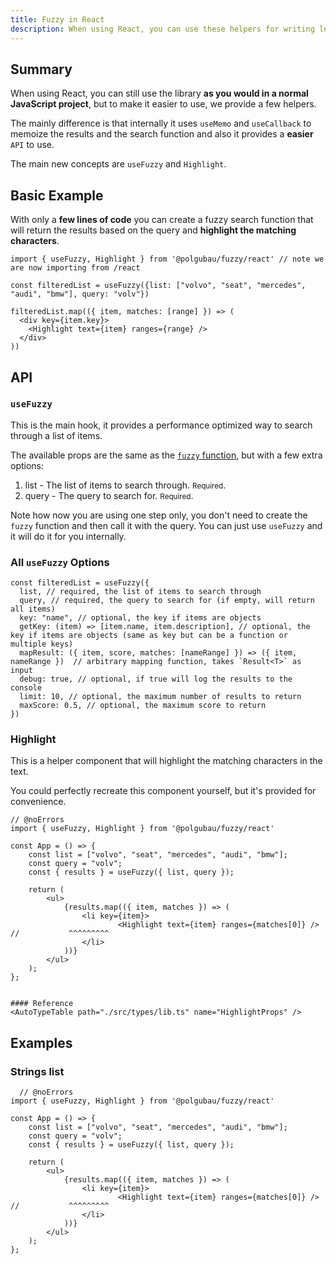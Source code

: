 ```yaml
---
title: Fuzzy in React 
description: When using React, you can use these helpers for writing less code.
---
```


## Summary

When using React, you can still use the library **as you would in a normal JavaScript project**, but to make it easier to use, we provide a few helpers.

The mainly difference is that internally it uses `useMemo` and `useCallback` to memoize the results and the search function and also it provides a **easier** `API` to use.

The main new concepts are `useFuzzy` and `Highlight`.

## Basic Example

With only a **few lines of code** you can create a fuzzy search function that will return the results based on the query and **highlight the matching characters**.

```tsx title="App.tsx"
import { useFuzzy, Highlight } from '@polgubau/fuzzy/react' // note we are now importing from /react

const filteredList = useFuzzy({list: ["volvo", "seat", "mercedes", "audi", "bmw"], query: "volv"})

filteredList.map(({ item, matches: [range] }) => (
  <div key={item.key}>
    <Highlight text={item} ranges={range} /> 
  </div>
))
```

## API
### `useFuzzy`

This is the main hook, it provides a performance optimized way to search through a list of items.

The available props are the same as the [`fuzzy` function](/get-started), but with a few extra options:

1. list - The list of items to search through. <small>Required</small>.
2. query - The query to search for. <small>Required</small>.

<Callout> Note how now you are using one step only, you don't need to create the `fuzzy` function and then call it with the query. You can just use `useFuzzy` and it will do it for you internally.</Callout>

### All `useFuzzy` Options

```tsx title="App.tsx"
const filteredList = useFuzzy({
  list, // required, the list of items to search through
  query, // required, the query to search for (if empty, will return all items)
  key: "name", // optional, the key if items are objects 
  getKey: (item) => [item.name, item.description], // optional, the key if items are objects (same as key but can be a function or multiple keys)
  mapResult: ({ item, score, matches: [nameRange] }) => ({ item, nameRange })  // arbitrary mapping function, takes `Result<T>` as input
  debug: true, // optional, if true will log the results to the console
  limit: 10, // optional, the maximum number of results to return  
  maxScore: 0.5, // optional, the maximum score to return 
})
```
### Highlight
This is a helper component that will highlight the matching characters in the text.

You could perfectly recreate this component yourself, but it's provided for convenience.

```tsx  title="App.tsx"
// @noErrors 
import { useFuzzy, Highlight } from '@polgubau/fuzzy/react'

const App = () => {
	const list = ["volvo", "seat", "mercedes", "audi", "bmw"];
	const query = "volv";
	const { results } = useFuzzy({ list, query });

	return (
		<ul>
			{results.map(({ item, matches }) => (
				<li key={item}>
						<Highlight text={item} ranges={matches[0]} />
//           ^^^^^^^^^
				</li>
			))}
		</ul>
	);
};


#### Reference
<AutoTypeTable path="./src/types/lib.ts" name="HighlightProps" />

```

## Examples

### Strings list

```tsx  title="App.tsx"
  // @noErrors 
import { useFuzzy, Highlight } from '@polgubau/fuzzy/react'

const App = () => {
	const list = ["volvo", "seat", "mercedes", "audi", "bmw"];
	const query = "volv";
	const { results } = useFuzzy({ list, query });

	return (
		<ul>
			{results.map(({ item, matches }) => (
				<li key={item}>
						<Highlight text={item} ranges={matches[0]} />
//           ^^^^^^^^^
				</li>
			))}
		</ul>
	);
};


``` 